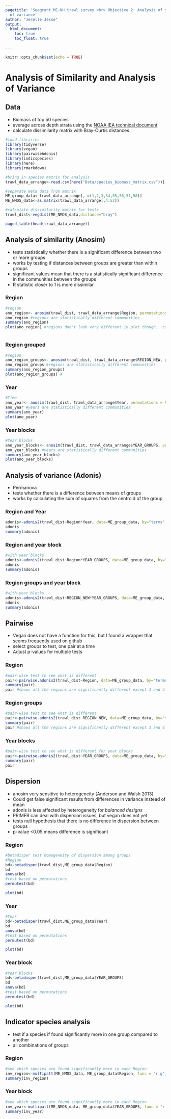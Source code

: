 ```yaml
---
pagetitle: 'Seagrant ME-NH trawl survey <br> Objective 2: Analysis of similarity and Analysis
  of variance'
author: "Jerelle Jesse"
output:
  html_document: 
    toc: true
    toc_float: true
    
---
```


```r
knitr::opts_chunk$set(echo = TRUE)
```

# Analysis of Similarity and Analysis of Variance

## Data

* Biomass of top 50 species
* average across depth strata using the [NOAA IEA technical document](https://noaa-edab.github.io/tech-doc/inshoresurvdat.html#data-analysis-29)
* calculate dissimilarity matrix with Bray-Curtis distances

```r
#load libraries
library(tidyverse)
library(vegan)
library(pairwiseAdonis)
library(indicspecies)
library(here)
library(rmarkdown)

#bring in species matrix for analysis
trawl_data_arrange<-read.csv(here("Data/species_biomass_matrix.csv"))[-1]

#separate meta data from matrix
ME_group_data<-trawl_data_arrange[, c(1,2,3,54,55,56,57,58)]
ME_NMDS_data<-as.matrix(trawl_data_arrange[,4:53])

#calculate dissimilarity matrix for tests
trawl_dist<-vegdist(ME_NMDS_data,distance="bray")

paged_table(head(trawl_data_arrange))

```

## Analysis of similarity (Anosim)

* tests statistically whether there is a significant difference between two or more groups
* works by testing if distances between groups are greater than within groups
* significant values mean that there is a statistically significant difference in the communities between the groups
* R statistic closer to 1 is more dissimilar

### Region
```r
#region
ano_region<- anosim(trawl_dist, trawl_data_arrange$Region, permutations = 999)
ano_region #regions are statistically different communities 
summary(ano_region)
plot(ano_region) #regions don't look very different in plot though...confidence bands all overlap



```

### Region grouped
```r
#region
ano_region_groups<- anosim(trawl_dist, trawl_data_arrange$REGION_NEW, permutations = 999)
ano_region_groups #regions are statistically different communities 
summary(ano_region_groups)
plot(ano_region_groups) #

```

### Year
```r
#Time
ano_year<- anosim(trawl_dist, trawl_data_arrange$Year, permutations = 999)
ano_year #years are statistically different communities
summary(ano_year)
plot(ano_year)


```


### Year blocks
```r
#Year blocks
ano_year_blocks<- anosim(trawl_dist, trawl_data_arrange$YEAR_GROUPS, permutations = 999)
ano_year_blocks #years are statistically different communities
summary(ano_year_blocks)
plot(ano_year_blocks)
```


## Analysis of variance (Adonis)

* Permanova
* tests whether there is a difference between means of groups
* works by calculating the sum of squares from the centroid of the group

### Region and Year
```r
adonis<-adonis2(trawl_dist~Region*Year, data=ME_group_data, by="terms", permutations = 9999)
adonis
summary(adonis)

```

### Region and year block
```r
#with year blocks
adonis<-adonis2(trawl_dist~Region*YEAR_GROUPS, data=ME_group_data, by="terms", permutations = 9999)
adonis
summary(adonis)
```


### Region groups and year block
```r
#with year blocks
adonis<-adonis2(trawl_dist~REGION_NEW*YEAR_GROUPS, data=ME_group_data, by="terms", permutations = 9999)
adonis
summary(adonis)
```

## Pairwise

* Vegan does not have a function for this, but I found a wrapper that seems frequently used on github
* select groups to test, one pair at a time 
* Adjust p-values for multiple tests

### Region
```r
#pair-wise test to see what is different
pair<-pairwise.adonis2(trawl_dist~Region, data=ME_group_data, by="terms", permutations = 9999)
summary(pair)
pair #shows all the regions are significantly different except 3 and 4

```

### Region groups
```r
#pair-wise test to see what is different
pair<-pairwise.adonis2(trawl_dist~REGION_NEW, data=ME_group_data, by="terms", permutations = 9999)
summary(pair)
pair #shows all the regions are significantly different except 3 and 4

```

### Year blocks
```r
#pair-wise test to see what is different for year blocks
pair<-pairwise.adonis2(trawl_dist~YEAR_GROUPS, data=ME_group_data, by="terms", permutations = 9999)
summary(pair)
pair
```

## Dispersion 

* anosim very sensitive to heterogeneity (Anderson and Walsh 2013)
* Could get false significant results from differences in variance instead of mean
* adonis is less affected by heterogeneity for *balanced designs* 
* PRIMER can deal with dispersion issues, but vegan does not yet
* tests null hypothesis that there is no difference in dispersion between groups
* p-value <0.05 means difference is significant

### Region
```r
#betadisper test homogeneity of dispersion among groups
#Region
bd<-betadisper(trawl_dist,ME_group_data$Region) 
bd
anova(bd) 
#test based on permutations
permutest(bd)

plot(bd)  

```

### Year
```r
#Year
bd<-betadisper(trawl_dist,ME_group_data$Year) 
bd
anova(bd) 
#test based on permutations
permutest(bd)

plot(bd)


```


### Year block
```r
#Year blocks
bd<-betadisper(trawl_dist,ME_group_data$YEAR_GROUPS) 
bd
anova(bd) 
#test based on permutations
permutest(bd)

plot(bd)
```

## Indicator species analysis

* test if a species if found significantly more in one group compared to another
* all combinations of groups

### Region
```r
#see which species are found significantly more in each Region
inv_region<-multipatt(ME_NMDS_data, ME_group_data$Region, func = "r.g", control = how(nperm=999))
summary(inv_region)

```

### Year block
```r
#see which species are found significantly more in each Region
inv_year<-multipatt(ME_NMDS_data, ME_group_data$YEAR_GROUPS, func = "r.g", control = how(nperm=999))
summary(inv_year)
```

